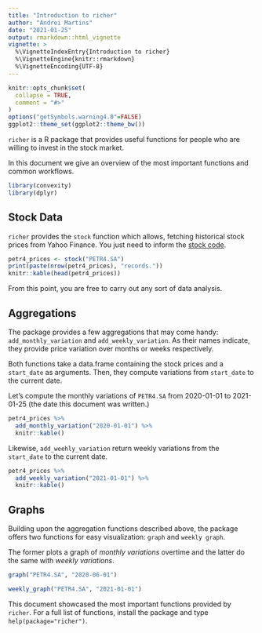 ```yaml
---
title: "Introduction to richer"
author: "Andrei Martins"
date: "2021-01-25"
output: rmarkdown::html_vignette
vignette: >
  %\VignetteIndexEntry{Introduction to richer}
  %\VignetteEngine{knitr::rmarkdown}
  %\VignetteEncoding{UTF-8}
---
```


```r
knitr::opts_chunk$set(
  collapse = TRUE,
  comment = "#>"
)
options("getSymbols.warning4.0"=FALSE)
ggplot2::theme_set(ggplot2::theme_bw())
```

`richer` is a R package that provides useful functions for people who are willing
to invest in the stock market.

In this document we give an overview of the most important functions and common
workflows.


```r
library(convexity)
library(dplyr)
```

## Stock Data

`richer` provides the `stock` function which allows, fetching historical stock
prices from Yahoo Finance. You just need to inform the [stock code](https://finance.yahoo.com/quote/PETR4.SA?p=PETR4.SA).

```r
petr4_prices <- stock("PETR4.SA")
print(paste(nrow(petr4_prices), "records."))
knitr::kable(head(petr4_prices))
```
From this point, you are free to carry out any sort of data analysis.

## Aggregations

The package provides a few aggregations that may come handy:
`add_monthly_variation` and `add_weekly_variation`. As their
names indicate, they provide price variation over months or
weeks respectively.

Both functions take a data.frame containing the stock prices
and a `start_date` as arguments. Then, they compute variations
from `start_date` to the current date.

Let's compute the monthly variations of `PETR4.SA` from 2020-01-01
to 2021-01-25 (the date this document was written.)

```r
petr4_prices %>%
  add_monthly_variation("2020-01-01") %>%
  knitr::kable()
```
Likewise, `add_weehly_variation` return weekly variations from the `start_date`
to the current date.

```r
petr4_prices %>%
  add_weekly_variation("2021-01-01") %>%
  knitr::kable()
```

## Graphs

Building upon the aggregation functions described above, the package
offers two functions for easy visualization: `graph` and `weekly graph`.

The former plots a graph of *monthly variations* overtime and the latter
do the same with *weekly variations*.


```r
graph("PETR4.SA", "2020-06-01")
```

```r
weekly_graph("PETR4.SA", "2021-01-01")
```

This document showcased the most important functions provided by `richer`.
For a full list of functions, install the package and type ` help(package="richer")`.


